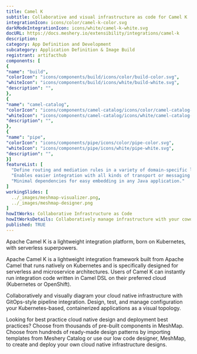 ```yaml
---
title: Camel K
subtitle: Collaborative and visual infrastructure as code for Camel K
integrationIcon: icons/color/camel-k-color.svg
darkModeIntegrationIcon: icons/white/camel-k-white.svg
docURL: https://docs.meshery.io/extensibility/integrations/camel-k
description: 
category: App Definition and Development
subcategory: Application Definition & Image Build
registrant: artifacthub
components: [
{
"name": "build",
"colorIcon": "icons/components/build/icons/color/build-color.svg",
"whiteIcon": "icons/components/build/icons/white/build-white.svg",
"description": "",
},
{
"name": "camel-catalog",
"colorIcon": "icons/components/camel-catalog/icons/color/camel-catalog-color.svg",
"whiteIcon": "icons/components/camel-catalog/icons/white/camel-catalog-white.svg",
"description": "",
},
{
"name": "pipe",
"colorIcon": "icons/components/pipe/icons/color/pipe-color.svg",
"whiteIcon": "icons/components/pipe/icons/white/pipe-white.svg",
"description": "",
}]
featureList: [
  "Define routing and mediation rules in a variety of domain-specific languages.",
  "Enables easier integration with all kinds of transport or messaging models.",
  "Minimal dependencies for easy embedding in any Java application."
]
workingSlides: [
  ../_images/meshmap-visualizer.png,
  ../_images/meshmap-designer.png
]
howItWorks: Collaborative Infrastructure as Code
howItWorksDetails: Collaboratively manage infrastructure with your coworkers synchronously sharing the same designs.
published: TRUE
---
```

<p>
Apache Camel K is a lightweight integration platform, born on Kubernetes, with serverless superpowers.
</p>
<p>Apache Camel K is a lightweight integration framework built from Apache Camel that runs natively on Kubernetes and is specifically designed for serverless and microservice architectures.
Users of Camel K can instantly run integration code written in Camel DSL on their preferred cloud (Kubernetes or OpenShift).</p>
<p>
    Collaboratively and visually diagram your cloud native infrastructure with GitOps-style pipeline integration. Design, test, and manage configuration your Kubernetes-based, containerized applications as a visual topology.
</p>
<p>
    Looking for best practice cloud native design and deployment best practices? Choose from thousands of pre-built components in MeshMap. Choose from hundreds of ready-made design patterns by importing templates from Meshery Catalog or use our low code designer, MeshMap, to create and deploy your own cloud native infrastructure designs.
</p>
